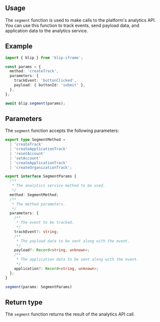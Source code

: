 

## Usage

The `segment` function is used to make calls to the platform's analytics API.
You can use this function to track events, send payload data, and application data to the analytics service.

## Example

```ts
import { blip } from 'blip-iframe';

const params = {
  method: 'createTrack',
  parameters: {
    trackEvent: 'buttonClicked',
    payload: { buttonId: 'submit' },
  },
};

await blip.segment(params);
```

## Parameters

The `segment` function accepts the following parameters:

```ts
export type SegmentMethod =
  | 'createTrack'
  | 'createApplicationTrack'
  | 'resetAccount'
  | 'setAccount'
  | 'createApplicationTrack'
  | 'createOrganizationTrack';

export interface SegmentParams {
  /**
   * The analytics service method to be used.
   */
  method: SegmentMethod;
  /**
   * The method parameters.
   */
  parameters: {
    /**
     * The event to be tracked.
     */
    trackEvent?: string;
    /**
     * The payload data to be sent along with the event.
     */
    payload?: Record<string, unknown>;
    /**
     * The application data to be sent along with the event.
     */
    application?: Record<string, unknown>;
  };
}

segment(params: SegmentParams)
```

## Return type

The `segment` function returns the result of the analytics API call.
